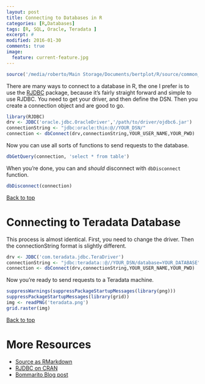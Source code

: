 ```yaml
---
layout: post
title: Connecting to Databases in R
categories: [R,Databases]
tags: [R, SQL, Oracle, Teradata ]
excerpt: #
modified: 2016-01-30
comments: true
image:
  feature: current-feature.jpg
---
```


```r
source('/media/roberto/Main Storage/Documents/bertplot/R/source/common_rmd_options.R')
```

There are many ways to connect to a database in R, the one I prefer is to use the [RJDBC](https://github.com/s-u/RJDBC) package, because it's fairly straight forward and simple to use RJDBC.  You need to get your driver, and then define the DSN.  Then you create a connection object and are good to go.

```r
library(RJDBC)
drv <- JDBC('oracle.jdbc.OracleDriver','/path/to/driver/ojdbc6.jar')
connectionString <- "jdbc:oracle:thin:@//YOUR_DSN/"
connection <- dbConnect(drv,connectionString,YOUR_USER_NAME,YOUR_PWD)
```

Now you can use all sorts of functions to send requests to the database.

```r
dbGetQuery(connection, 'select * from table')
```

When you're done, you can and *should* disconnect with `dbDisconnect` function.

```r
dbDisconnect(connection)
```

<a href="#top">Back to top</a>

# Connecting to Teradata Database

This process is almost identical.  First, you need to change the driver. Then the connectionString format is slightly different.

```r
drv <- JDBC('com.teradata.jdbc.TeraDriver')
connectionString <- "jdbc:teradata::@//YOUR_DSN/database=YOUR_DATABASE"
connection <- dbConnect(drv,connectionString,YOUR_USER_NAME,YOUR_PWD)
```

Now you're ready to send requests to a Teradata machine.

```r
suppressWarnings(suppressPackageStartupMessages(library(png)))
suppressPackageStartupMessages(library(grid))
img <- readPNG('teradata.png')
grid.raster(img)
```

<a href="#top">Back to top</a>

# More Resources
- [Source as RMarkdown](https://github.com/rweyant/bertplot/)
- [RJDBC on CRAN](https://cran.r-project.org/web/packages/RJDBC/index.html)
- [Bommarito Blog post](http://bommaritollc.com/2012/11/connecting-r-to-an-oracle-database-with-rjdbc/?utm_source=rss&utm_medium=rss&utm_campaign=connecting-r-to-an-oracle-database-with-rjdbc)

